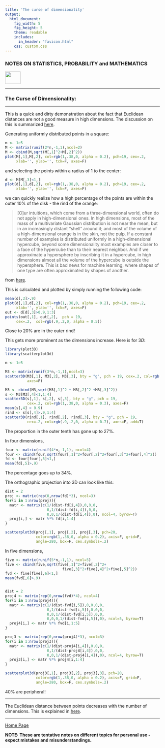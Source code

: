 ```yaml
---
title: 'The curse of dimensionality'
output: 
  html_document:
    fig_width: 5
    fig_height: 5
    theme: readable
    includes:
      in_header: "favicon.html" 
    css: custom.css
---
```


### **NOTES ON STATISTICS, PROBABILITY and MATHEMATICS**

<a href="http://rinterested.github.io/statistics/index.html">
<img HEIGHT="40" WIDTH="50" src="logo.PNG"></a>

---

### The Curse of Dimensionality:

---

This is a quick and dirty demonstration about the fact that Euclidean distances are not a good measure in high dimensions. The discussion on this is summarized [here](https://stats.stackexchange.com/a/99191/67822).

Generating uniformly distributed points in a square:

```R
n <- 1e5
M <- matrix(runif(2*n,-1,1),ncol=2)
M <- cbind(M,sqrt(M[,1]^2+M[,2]^2))
plot(M[,1],M[,2], col=rgb(1,.38,0, alpha = 0.2), pch=19, cex=.2,
     xlab='', ylab='', tck=F, axes=F)
```

and selecting the points within a radius of $1$ to the center:

```R
d <- M[M[,3]<1,]
plot(d[,1],d[,2], col=rgb(1,.38,0, alpha = 0.2), pch=19, cex=.2,
     xlab='', ylab='', tck=F, axes=F)
```

we can quickly realize how a high percentage of the points are within the outer $10 \%$ of the disk - the rind of the orange:

> [O]ur intuitions, which come from a three-dimensional world, often do not apply in high-dimensional ones. In high dimensions, most of the mass of a multivariate Gaussian distribution is not near the mean, but in an increasingly distant “shell” around it; and most of the volume of a high-dimensional orange is in the skin, not the pulp. If a constant number of examples is distributed uniformly in a high-dimensional hypercube, beyond some dimensionality most examples are closer to a face of the hypercube than to their nearest neighbor. And if we approximate a hypersphere by inscribing it in a hypercube, in high dimensions almost all the volume of the hypercube is outside the hypersphere. This is bad news for machine learning, where shapes of one type are often approximated by shapes of another.

from [here](https://homes.cs.washington.edu/~pedrod/papers/cacm12.pdf).

This is calculated and plotted by simply running the following code:

```R
mean(d[,3]>.9)
plot(d[,1],d[,2], col=rgb(1,.38,0, alpha = 0.2), pch=19, cex=.2,
     xlab='', ylab='', tck=F, axes=F)
out <- d[d[,3]>0.9,1:3]
points(out[,1], out[,2],  pch = 19, 
     cex=.2,  col=rgb(.9,.2,0, alpha = 0.5))
```

Close to $20\%$ are in the outer rind!

This gets more prominent as the dimensions increase. Here is for $3D:$

```R
library(plot3D)
library(scatterplot3d)

n <- 1e5

M3 <- matrix(runif(3*n,-1,1),ncol=3)
scatter3D(M3[,1], M3[,2], M3[,3], bty = "g", pch = 19, cex=.2, col=rgb(.9,.2,0, alpha = 0.7),
          axes=F)

M3 <- cbind(M3,sqrt(M3[,1]^2 + M3[,2]^2 +M3[,3]^2))
s <- M3[M3[,4]<1,1:4]
scatter3D(s[,1], s[,2], s[,3], bty = "g", pch = 19, 
          cex=.2, col=rgb(1,.38,0, alpha = 0.3), axes=F)
mean(s[,4] > 0.9)
rind <- s[s[,4]>.9,1:4]
scatter3D(rind[,1], rind[,2], rind[,3], bty = "g", pch = 19, 
          cex=.2, col=rgb(.9,.2,0, alpha = 0.7), axes=F, add=T)

```

The proportion in the outer tenth has gone up to $27\%.$

In four dimensions,

```R
four <- matrix(runif(4*n,-1,1), ncol=4)
four <- cbind(four,sqrt(four[,1]^2+four[,2]^2+four[,3]^2+four[,4]^2))
fd <- four[four[,5]<1,]
mean(fd[,5]>.9)
```

The percentage goes up to $34\%.$

The orthographic projection into $3$D can look like this:

```R
dist = 2
proj <- matrix(rep(0,nrow(fd)*3), ncol=3)
for(i in 1:nrow(proj)){
  matr <- matrix(c(1/(dist-fd[i,4]),0,0,0,
                   0,1/(dist-fd[i,4]),0,0,
                   0,0,1/(dist-fd[i,4]),0), ncol=4, byrow=T)
  proj[i,] <- matr %*% fd[i,1:4]
}

scatterplot3d(proj[,1], proj[,2], proj[,3], pch=20,
              color=rgb(1,.38,0, alpha = 0.2), axis=F, grid=F,
              angle=280, box=F, cex.symbols=.2)

```

In five dimensions,

```R
five <- matrix(runif(5*n,-1,1), ncol=5)
five <- cbind(five,sqrt(five[,1]^2+five[,2]^2+
                          five[,3]^2+five[,4]^2+five[,5]^2))
fvd <- five[five[,6]<1,]
mean(fvd[,6]>.9)


dist = 2
proj4 <- matrix(rep(0,nrow(fvd)*4), ncol=4)
for(i in 1:nrow(proj4)){
  matr <- matrix(c(1/(dist-fvd[i,5]),0,0,0,0,
                   0,1/(dist-fvd[i,5]),0,0,0,
                   0,0,1/(dist-fvd[i,5]),0,0,
                   0,0,0,1/(dist-fvd[i,5]),0), ncol=5, byrow=T)
  proj4[i,] <- matr %*% fvd[i,1:5]
}

proj3 <- matrix(rep(0,nrow(proj4)*3), ncol=3)
for(i in 1:nrow(proj3)){
  matr <- matrix(c(1/(dist-proj4[i,4]),0,0,0,
                   0,1/(dist-proj4[i,4]),0,0,
                   0,0,1/(dist-proj4[i,4]),0), ncol=4, byrow=T)
  proj3[i,] <- matr %*% proj4[i,1:4]
}

scatterplot3d(proj3[,1], proj3[,2], proj3[,3], pch=20,
              color=rgb(1,.38,0, alpha = 0.2), axis=F, grid=F,
              angle=280, box=F, cex.symbols=.2)
```

$40\%$ are peripheral!

---

The Euclidean distance between points decreases with the number of dimensions. This is explained in [here](https://towardsdatascience.com/the-surprising-behaviour-of-distance-metrics-in-high-dimensions-c2cb72779ea6).


---
<a href="http://rinterested.github.io/statistics/index.html">Home Page</a>

**NOTE: These are tentative notes on different topics for personal use - expect mistakes and misunderstandings.**
